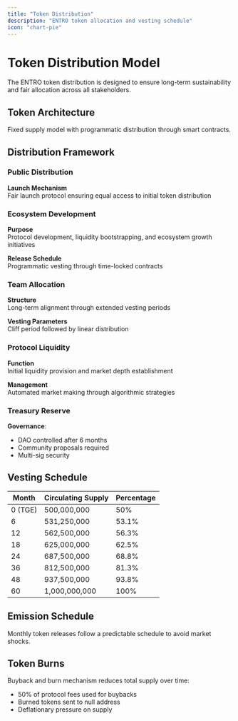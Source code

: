 ```yaml
---
title: "Token Distribution"
description: "ENTRO token allocation and vesting schedule"
icon: "chart-pie"
---
```


# Token Distribution Model

The ENTRO token distribution is designed to ensure long-term sustainability and fair allocation across all stakeholders.

## Token Architecture

Fixed supply model with programmatic distribution through smart contracts.

## Distribution Framework

### Public Distribution

**Launch Mechanism**  
Fair launch protocol ensuring equal access to initial token distribution

### Ecosystem Development

**Purpose**  
Protocol development, liquidity bootstrapping, and ecosystem growth initiatives

**Release Schedule**  
Programmatic vesting through time-locked contracts

### Team Allocation

**Structure**  
Long-term alignment through extended vesting periods

**Vesting Parameters**  
Cliff period followed by linear distribution

### Protocol Liquidity

**Function**  
Initial liquidity provision and market depth establishment

**Management**  
Automated market making through algorithmic strategies

### Treasury Reserve

**Governance**:
- DAO controlled after 6 months
- Community proposals required
- Multi-sig security

## Vesting Schedule

| Month | Circulating Supply | Percentage |
|-------|-------------------|------------|
| 0 (TGE) | 500,000,000 | 50% |
| 6 | 531,250,000 | 53.1% |
| 12 | 562,500,000 | 56.3% |
| 18 | 625,000,000 | 62.5% |
| 24 | 687,500,000 | 68.8% |
| 36 | 812,500,000 | 81.3% |
| 48 | 937,500,000 | 93.8% |
| 60 | 1,000,000,000 | 100% |

## Emission Schedule

Monthly token releases follow a predictable schedule to avoid market shocks.

## Token Burns

Buyback and burn mechanism reduces total supply over time:
- 50% of protocol fees used for buybacks
- Burned tokens sent to null address
- Deflationary pressure on supply